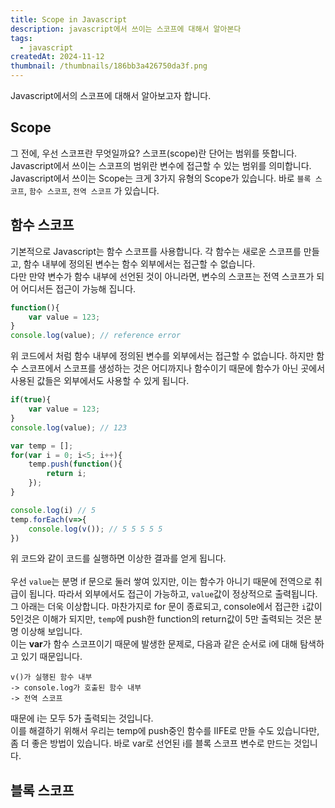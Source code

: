 ```yaml
---
title: Scope in Javascript
description: javascript에서 쓰이는 스코프에 대해서 알아본다
tags:
  - javascript
createdAt: 2024-11-12
thumbnail: /thumbnails/186bb3a426750da3f.png
---
```

Javascript에서의 스코프에 대해서 알아보고자 합니다.

## Scope
그 전에, 우선 스코프란 무엇일까요? 스코프(scope)란 단어는 범위를 뜻합니다. Javascript에서 쓰이는 스코프의 범위란 변수에 접근할 수 있는 범위를 의미합니다.    
Javascript에서 쓰이는 Scope는 크게 3가지 유형의 Scope가 있습니다.
바로 `블록 스코프`, `함수 스코프`, `전역 스코프` 가 있습니다.

## 함수 스코프

기본적으로 Javascript는 함수 스코프를 사용합니다. 각 함수는 새로운 스코프를 만들고, 함수 내부에 정의된 변수는 함수 외부에서는 접근할 수 없습니다.    
다만 만약 변수가 함수 내부에 선언된 것이 아니라면, 변수의 스코프는 전역 스코프가 되어 어디서든 접근이 가능해 집니다.   
```javascript
function(){
	var value = 123;
}
console.log(value); // reference error
```

위 코드에서 처럼 함수 내부에 정의된 변수를 외부에서는 접근할 수 없습니다. 하지만 함수 스코프에서 스코프를 생성하는 것은 어디까지나 함수이기 때문에 함수가 아닌 곳에서 사용된 값들은 외부에서도 사용할 수 있게 됩니다. 
```javascript
if(true){
    var value = 123;
}
console.log(value); // 123

var temp = [];
for(var i = 0; i<5; i++){
	temp.push(function(){
		return i;
	});
}

console.log(i) // 5
temp.forEach(v=>{
	console.log(v()); // 5 5 5 5 5
})
```
위 코드와 같이 코드를 실행하면 이상한 결과를 얻게 됩니다.    
<br/>
우선 `value`는 분명 if 문으로 둘러 쌓여 있지만, 이는 함수가 아니기 때문에 전역으로 취급이 됩니다. 따라서 외부에서도 접근이 가능하고, `value`값이 정상적으로 출력됩니다.
<br/>
그 아래는 더욱 이상합니다. 마찬가지로 for 문이 종료되고, console에서 접근한 `i`값이 5인것은 이해가 되지만, `temp`에 push한 function의 return값이 5만 출력되는 것은 분명 이상해 보입니다.
<br/>
이는 **var**가 함수 스코프이기 때문에 발생한 문제로, 다음과 같은 순서로 i에 대해 탐색하고 있기 때문입니다.
```
v()가 실행된 함수 내부
-> console.log가 호출된 함수 내부
-> 전역 스코프
```
때문에 i는 모두 5가 출력되는 것입니다.
<br/>
이를 해결하기 위해서 우리는 temp에 push중인 함수를 IIFE로 만들 수도 있습니다만, 좀 더 좋은 방법이 있습니다. 바로 var로 선언된 i를 블록 스코프 변수로 만드는 것입니다.

## 블록 스코프
